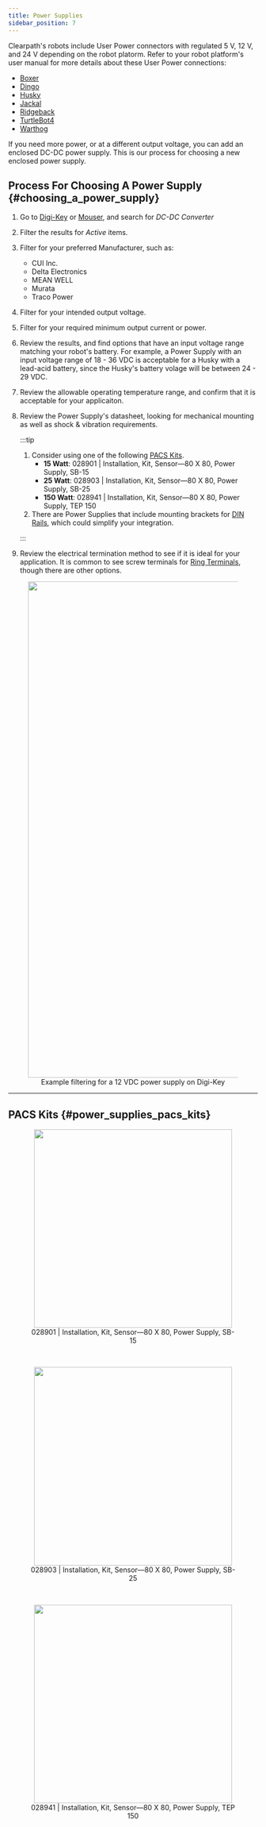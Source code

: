 ```yaml
---
title: Power Supplies
sidebar_position: 7
---
```



Clearpath's robots include User Power connectors with regulated 5 V, 12 V, and 24 V depending on the robot platorm.
Refer to your robot platform's user manual for more details about these User Power connections:

- [Boxer](../../indoor_robots/boxer/user_manual_boxer)
- [Dingo](../../indoor_robots/dingo/user_manual_dingo)
- [Husky](../../outdoor_robots/husky/user_manual_husky)
- [Jackal](../../outdoor_robots/jackal/user_manual_jackal)
- [Ridgeback](../../indoor_robots/ridgeback/user_manual_ridgeback)
- [TurtleBot4](../../learing_platforms/turtlebot4/user_manual_turtlebot4)
- [Warthog](../../outdoor_robots/warthog/user_manual_warthog)

If you need more power, or at a different output voltage, you can add an enclosed DC-DC power supply.
This is our process for choosing a new enclosed power supply.

## Process For Choosing A Power Supply {#choosing_a_power_supply}

1. Go to [Digi-Key](https://www.digikey.ca/en/products/filter/dc-dc-converters/132) or [Mouser](https://www.mouser.ca/c/power/dc-dc-converters/?orgKeyword=dc-dc%20converter), and search for _DC-DC Converter_
2. Filter the results for _Active_ items.
3. Filter for your preferred Manufacturer, such as:
   - CUI Inc.
   - Delta Electronics
   - MEAN WELL
   - Murata
   - Traco Power
4. Filter for your intended output voltage.
5. Filter for your required minimum output current or power.
6. Review the results, and find options that have an input voltage range matching your robot's battery.
   For example, a Power Supply with an input voltage range of 18 - 36 VDC is acceptable for a Husky with a lead-acid battery, since the Husky's battery volage will be between 24 - 29 VDC.
7. Review the allowable operating temperature range, and confirm that it is acceptable for your applicaiton.
8. Review the Power Supply's datasheet, looking for mechanical mounting as well as shock & vibration requirements.

   :::tip

   1. Consider using one of the following [PACS Kits](#power_supplies_pacs_kits).
      - **15 Watt**: 028901 | Installation, Kit, Sensor—80 X 80, Power Supply, SB-15
      - **25 Watt**: 028903 | Installation, Kit, Sensor—80 X 80, Power Supply, SB-25
      - **150 Watt**: 028941 | Installation, Kit, Sensor—80 X 80, Power Supply, TEP 150
   2. There are Power Supplies that include mounting brackets for [DIN Rails](./accessories/din_rail), which could simplify your integration.

   :::

9. Review the electrical termination method to see if it is ideal for your application. It is common to see screw terminals for [Ring Terminals](./components/connectors/ring_terminal), though there are other options.

<center>
  <figure>
    <img
      src="/img/accessories_images/power_supplies_1.png"
      width="1000"
    />
    <figcaption>Example filtering for a 12 VDC power supply on Digi-Key</figcaption>
  </figure>
</center>

---

## PACS Kits {#power_supplies_pacs_kits}

<ComponentPacsExplanation />

<center>
  <figure>
    <img
      src="/img/accessories_images/power_supplies_2.png"
      width="400"
    />
    <figcaption>028901 | Installation, Kit, Sensor—80 X 80, Power Supply, SB-15</figcaption>
  </figure>
</center>

<br />

<center>
  <figure>
    <img
      src="/img/accessories_images/power_supplies_3.png"
      width="400"
    />
    <figcaption>028903 | Installation, Kit, Sensor—80 X 80, Power Supply, SB-25</figcaption>
  </figure>
</center>

<br />

<center>
  <figure>
    <img
      src="/img/accessories_images/power_supplies_4.png"
      width="400"
    />
    <figcaption>028941 | Installation, Kit, Sensor—80 X 80, Power Supply, TEP 150</figcaption>
  </figure>
</center>
